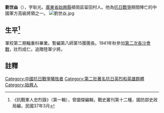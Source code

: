 '''劉世焱'''（{{bd|1899年||1941年|9月28日|}}），字耿光。[[廣東省|廣東省]][[始興縣|始興縣]]頓崗區留田村人。他為[[抗日戰爭|抗日戰爭]]期間陣亡的中國軍方高級將領之一。
[[File:劉世焱.jpg|thumb]]

== 生平<ref>《抗戰軍人忠烈錄》（第一輯），曾國傑編輯，戰史叢刊第十二種，國防部史政局編，民國37年3月</ref> ==
軍校第二期輜重科畢業。暫編第八師第15團團長。1941年秋參加[[第二次長沙會戰|第二次長沙會戰]]，壯烈成仁。追贈陸軍少將。
==註釋==
{{reflist}}
[[Category:中國抗日戰爭犧牲者|Category:中國抗日戰爭犧牲者]]
[[Category:第二批著名抗日英烈和英雄群體|Category:第二批著名抗日英烈和英雄群體]]
[[Category:始興人|Category:始興人]]